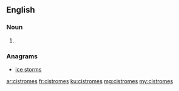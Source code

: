 ==English==

===Noun===
{{head|en}}

# {{plural of|cistrome}}

===Anagrams===
* [[ice storms#English|ice storms]]

[[ar:cistromes]]
[[fr:cistromes]]
[[ku:cistromes]]
[[mg:cistromes]]
[[my:cistromes]]